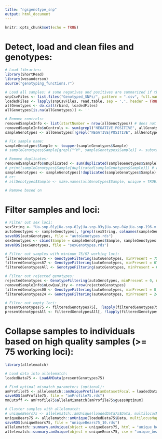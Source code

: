 ```yaml
---
title: "ngsgenotype_snp"
output: html_document
---
```


```r
knitr::opts_chunk$set(echo = TRUE)
```

# Detect, load and clean files and genotypes:
```r
# Load libraries:
library(ShortRead)
library(wesanderson)
source("genotyping_functions.r")

# Load all samples: # some negatives and positives are summarized if they are named the same
snpCsvFiles <- list.files("Genotyped_SNPs/", pattern = ".csv", full.names = TRUE)
loadedFiles <- lapply(snpCsvFiles, read.table, sep = ',', header = TRUE, check.names = FALSE)
allGenotypes <- do.call(rbind, loadedFiles)
allGenotypes[is.na(allGenotypes)] <- ''

# Remove controls:
removedSampleInfo <- list(startNumber = nrow(allGenotypes)) # does not include some duplicates which were removed in genotyping
removedSampleInfo$nControls <- sum(grepl("NEGATIVE|POSITIVE", allGenotypes$Sample))
sampleGenotypes <- allGenotypes[!grepl("NEGATIVE|POSITIVE", allGenotypes$Sample), ]

# Fix sample name:
sampleGenotypes$Sample <- toupper(sampleGenotypes$Sample)
# sampleGenotypes$Sample[grepl("^M", sampleGenotypes$Sample)] <- substr(sampleGenotypes$Sample[grepl("^M", sampleGenotypes$Sample)], 1, 7)

# Remove duplicates:
removedSampleInfo$nDuplicated <- sum(duplicated(sampleGenotypes$Sample))
# print(sampleGenotypes$Sample[duplicated(sampleGenotypes$Sample)]) # all names that are duplicates of other names
sampleGenotypes <- sampleGenotypes[!duplicated(sampleGenotypes$Sample), ] # only keep the first of duplicated names
# or:
# allGenotypes$Sample <- make.names(allGenotypes$Sample, unique = TRUE) # give duplications unique names

# Remove based on 
```

# Filter samples and loci:
```r
# Filter out sex loci:
sexString <- "Ua-snp-01y|Ua-snp-02y|Ua-snp-03y|Ua-snp-04y|Ua-snp-196-x|Ua-snp-248-x|Ua-snp-236-x"
autoGenotypes <- sampleGenotypes[, !grepl(sexString, colnames(sampleGenotypes))]
saveRDS(autoGenotypes, file = "autoGenotypes.rds")
sexGenotypes <- cbind(Sample = sampleGenotypes$Sample, sampleGenotypes[, grepl(sexString, colnames(sampleGenotypes))])
saveRDS(sexGenotypes, file = "sexGenotypes.rds")

# Filter out samples with minimum 75/67 working loci:
filteredGenotypes75 <- GenotypeFiltering(autoGenotypes, minPresent = 75, createRDS = TRUE, rdsName = "filteredGenotypes75.rds")
filteredGenotypes67 <- GenotypeFiltering(autoGenotypes, minPresent = 67, maxPresent = 74, createRDS = FALSE)
filteredGenotypesAll <- GenotypeFiltering(autoGenotypes, minPresent = 67, createRDS = FALSE)

# Filter out rejected genotypes:
rejectedGenotypes <- GenotypeFiltering(autoGenotypes, minPresent = 0, maxPresent = 66, createRDS = TRUE, rdsName = "rejectedGenotypes.rds")
removedSampleInfo$nLowQuality <- nrow(rejectedGenotypes)
filteredGenotypes00 <- GenotypeFiltering(autoGenotypes, minPresent = 0, maxPresent = 23, createRDS = FALSE)
filteredGenotypes24 <- GenotypeFiltering(autoGenotypes, minPresent = 24, maxPresent = 66, createRDS = FALSE)

# Filter out empty loci:
presentGenotypes75 <- filteredGenotypes75[, !lapply(filteredGenotypes75, unique) == ''] # does this matter with allelematch?
presentGenotypesAll <- filteredGenotypesAll[, !lapply(filteredGenotypesAll, unique) == ''] # does this matter with allelematch?
```

# Collapse samples to individuals based on high quality samples (>= 75 working loci):
```r
library(allelematch)

# Load data into allelematch:
loadedData75 <- LoadAMData(presentGenotypes75)

# Find optimal mismatch parameters (optional):
amProfile75 <- allelematch::amUniqueProfile(amDatasetFocal = loadedData75$Data, multilocusMap = loadedData75$AlleleKey, doPlot = TRUE, alleleMismatch = c(0:45)) # 13 is the best
saveRDS(amProfile75, file = "amProfile75.rds")
mmCutoff <- amProfile75$alleleMismatch[amProfile75$guessOptimum]

# Cluster samples with allelematch:
# uniqueBears75 <- allelematch::amUnique(loadedData75$Data, multilocusMap = loadedData75$AlleleKey, alleleMismatch = mmCutoff) # uncomment if using calculated cutoff
uniqueBears75 <- allelematch::amUnique(loadedData75$Data, multilocusMap = loadedData75$AlleleKey, alleleMismatch = 10) # changed cutoff to 10 to be more stringent
saveRDS(uniqueBears75, file = "uniqueBears75_10.rds")
allelematch::summary.amUnique(object = uniqueBears75, html = "unique_bears_75_10_v1.html")
allelematch::summary.amUnique(object = uniqueBears75, csv = "unique_bears_75_10_v1.csv")
```















